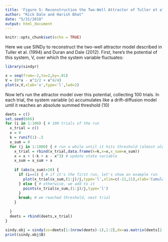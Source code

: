 ```yaml
---
title: 'Figure 5: Reconstruction the Two-Well Attractor of Tuller et al. (1994)'
author: "Rick Dale and Harish Bhat"
date: "5/31/2018"
output: html_document
---
```


```r
knitr::opts_chunk$set(echo = TRUE)
```

Here we use SINDy to reconstruct the two-well attractor model described in Tuller et al. (1994) and Duran and Dale (2012). First, here's the potential of this system, V, over which the system variable fluctuates:

```r

library(sindyr)

x = seq(from=-2,to=2,by=.01)
V = (0*x - x^2/2 + x^4/4)
plot(x,V,xlab='x',type='l',lwd=2)

```

Now let's run the attractor model over this potential, collecting 100 trials. In each trial, the system variable (x) accumulates like a drift-diffusion model until it reaches an absolute summed threshold (10)

```r

deets = c()
set.seed(666)
for (i in 1:100) { # 100 trials of the run
  x_trial = c()
  x = 0
  k = runif(1)-.5
  x_sum = 0
  for (j in 1:1000) { # run a while until it hits threshold (almost always much shorter of course)
    x_trial = rbind(x_trial,data.frame(k=k,x=x,x_sum=x_sum))
    x = x + (-k + x - x^3) # update state variable
    x_sum = x_sum + x
    
    if (abs(x_sum)>20) { 
      if (i==1) { # if it's the first run, let's show an example run
        plot(x_trial$x_sum,(1:j)/j,type='l',xlim=c(-21,21),xlab='Cumulative x',ylab='Iteration (max scaled)')
      } else { # otherwise, we add to it
        points(x_trial$x_sum,(1:j)/j,type='l')
      }
      break; # we reached threshold, next trial
    }
    
  }
  deets = rbind(deets,x_trial)
}

sindy.obj = sindy(xs=deets[1:(nrow(deets)-1),1:2],dx=as.matrix(deets[2:nrow(deets),1:2]),lambda=.7,plot.eq.graph=T);
print(sindy.obj$B)

```





